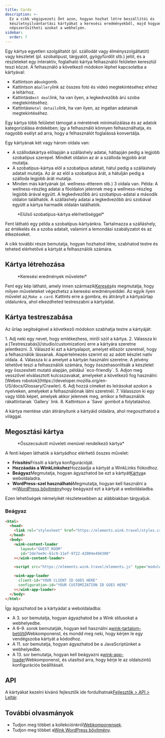 ```yaml
---
title: Cards
description: >-
  Ez a cikk végigvezeti Önt azon, hogyan hozhat létre beszállítói és
  készletnyilvántartási kártyákat a keresési eredményekből, majd hogyan
  népszerűsítheti azokat a webhelyén.
sidebar:
  order: 7
---
```


Egy kártya egyetlen szolgáltatót (pl. szállodát vagy élményszolgáltatót) vagy készletet (pl. szobatípust, tárgyalót, gyógyfürdőt stb.) jelöl, és a részleteket egy interaktív, foglalható kártya felhasználói felületen keresztül teszi közzé.
A felhasználó a következő módokon léphet kapcsolatba a kártyával:

* Kattintson a`Book`gomb.
* Kattintson a`Gallery`link az összes fotó és videó megtekintéséhez ehhez a leltárhoz.
* Kattintás`Best deal`link, ha van ilyen, a legkedvezőbb árú szoba megtekintéséhez.
* Kattintás`Hotel details`link, ha van ilyen, az ingatlan adatainak megtekintéséhez.

Egy kártya több felületet támogat a méretének minimalizálása és az adatok kategorizálása érdekében; így a felhasználó könnyen felhasználhatja, és nagyobb esélyt ad arra, hogy a felhasználót foglalássá konvertálja.

Egy kártyának két vagy három oldala van:

* A szállodakártya előlapján a szálláshely adatai, hátlapján pedig a legjobb szobatípus szerepel. Mindkét oldalon az ár a szálloda legjobb árat mutatja.
* A szobatípus-kártya elöl a szobatípus adatait, hátul pedig a szálláshely adatait mutatja. Az ár az elöl a szobatípus árát, a hátulján pedig a szálloda legjobb árát mutatja.
* Minden más kártyának (pl. wellness-étterem stb.) 3 oldala van. Példa: A wellness-részleg adatai a főoldalon jelennek meg a wellness-részleg legjobb árával együtt. A legkedvezőbb árú szobatípus-adatai a második oldalon találhatók. A szálláshely adatai a legkedvezőbb árú szobával együtt a kártya harmadik oldalán találhatók.

<figure>
  <CloudinaryImage width="350" height="829" resize="scale" quality="best" alt="Kártya előnézete" src="academy/card-example" errorImage="noimage_opaque_nyrtl0.png" />

  <figcaption>*Elülső szobatípus-kártya elérhetőséggel*</figcaption>
</figure>


Fent látható egy példa a szobatípus-kártyánkra. Tartalmazza a szálláshely, az értékelés és a szoba adatait, valamint a lemondási szabályzatot és az étkezéseket.

A cikk további része bemutatja, hogyan hozhatod létre, szabhatod testre és teheted elérhetővé a kártyát a felhasználók számára.

## Kártya létrehozása

<figure>
  <CloudinaryImage width="350" height="238" resize="scale" quality="best" alt="Műveletek" src="academy/inventory-actions" errorImage="noimage_opaque_nyrtl0.png" />

  <figcaption>*Keresési eredmények műveletei*</figcaption>
</figure>


Fent egy kép látható, amely innen származik[Keresés](/studio/search)és megmutatja, hogy milyen műveleteket végezhetsz a keresési eredményeiddel. Az egyik ilyen művelet az,`Make a card`.
Kattints erre a gombra, és átirányít a kártyaűrlap oldalunkra, ahol elkezdheted testreszabni a kártyádat.

## Kártya testreszabása

Az űrlap segítségével a következő módokon szabhatja testre a kártyáját:

<Steps>
  1. Adj neki egy nevet, hogy emlékezhess, miről szól a kártya.
  2. Válassza ki a [Testreszabás](/studio/customization) erre a kártyára szeretne jelentkezni.
  3. Válaszd ki azt a kártyalapot, amelyet először szeretnél, hogy a felhasználók lássanak. Alapértelmezés szerint ez az adott készlet natív oldala.
  4. Válassza ki a <Badge text="badge" variant="tip" size="small" /> amelyet a kártyán használni szeretne. A jelvény lehetővé teszi a felhasználók számára, hogy összehasonlítsák a készletet egy összesített mutató alapján, például `eco-friendly`.
  5. Adjon meg vesszővel elválasztott kulcsszavakat, amelyeket a következő fog használni: [Webes robotok](https://developer.mozilla.org/en-US/docs/Glossary/Crawler).
  6. Adj hozzá címeket és leírásokat azokon a nyelveken, amelyeket a felhasználónak látni szeretnél.
  7. Válasszon ki egy vagy több képet, amelyek akkor jelennek meg, amikor a felhasználók rákattintanak `Gallery` link.
  8. Kattintson a `Save` gombot a folytatáshoz.
</Steps>


A kártya mentése után átirányítunk a kártyáid oldalára, ahol megoszthatod a világgal.

## Megosztási kártya

<figure>
  <CloudinaryImage width="350" height="857" resize="scale" quality="best" alt="Kártya" src="academy/card-actions" errorImage="noimage_opaque_nyrtl0.png" />

  <figcaption>*Összecsukott műveleti menüvel rendelkező kártya*</figcaption>
</figure>


A fenti képen láthatók a kártyádhoz elérhető összes művelet:

* **Frissítés**Frissíti a kártya konfigurációját.
* **Hozzáadás a WinkLinkshez**Hozzáadja a kártyát a WinkLinks fiókodhoz.
* **Beágyaz**Megmutatja, hogyan ágyazhatod be ezt a kártyát[Kártya](/developers/web-components/#content-loader)a weboldaladra.
* **WordPress-szel használható**Megmutatja, hogyan kell használni a mi[WordPress bővítmény](/developers/wordpress)hogy beágyazd ezt a kártyát a weboldaladba.

Ezen lehetőségek némelyikét részletesebben az alábbiakban tárgyaljuk.

### Beágyaz

```html {3, 6-9, 11, 13-16}
<html>
  <head>
    <link rel="stylesheet" href="https://elements.wink.travel/styles.css"></link>
  </head>
  <body>
    <wink-content-loader
       layout="GUEST_ROOM"
       id="2de7ee9c-61c9-11ef-9722-42004e494300"
    ></wink-content-loader>

    <script src="https://elements.wink.travel/elements.js" type="module" defer></script>

    <wink-app-loader
      client-id="YOUR CLIENT ID GOES HERE"
      configuration-id="YOUR CUSTOMIZATION ID GOES HERE"
    ></wink-app-loader>
  </body>
</html>
```

Így ágyazhatod be a kártyádat a weboldaladba:

* A 3. sor bemutatja, hogyan ágyazhatod be a Wink stílusokat a webhelyedbe.
* A 6–9. sorok bemutatják, hogyan kell használni a[wink-tartalom-betöltő](/developers/web-components/#content-loader)Webkomponenst, és mondd meg neki, hogy kérjen le egy vendégszoba kártyát a kódodhoz.
* A 11. sor bemutatja, hogyan ágyazhatod be a JavaScriptünket a webhelyedbe.
* A 13. sor bemutatja, hogyan kell beágyazni a[wink-app-loader](/developers/web-components/#application-loader)Webkomponenst, és utasítsd arra, hogy kérje le az oldalszintű konfigurációs beállításait.

## API

A kártyákat kezelni kívánó fejlesztők ide fordulhatnak[Fejlesztők > API > Leltár](/developers/apis/#inventory-api).

## További olvasmányok

* Tudjon meg többet a kollekciónkról[Webkomponensek](/developers/web-components).
* Tudjon meg többet a[Wink WordPress bővítmény](/developers/wordpress).

